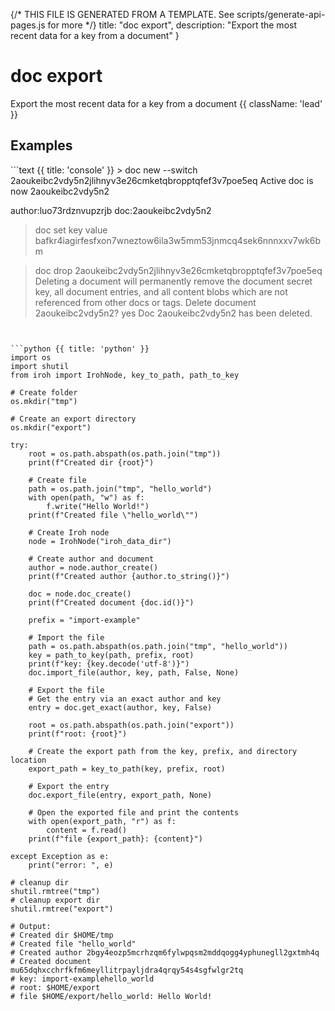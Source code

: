 {/* THIS FILE IS GENERATED FROM A TEMPLATE. See scripts/generate-api-pages.js for more */}
    title: "doc export",
    description: "Export the most recent data for a key from a document"
}

<div className='not-prose mb-5'>
    <Breadcrumbs pages={[
        { name: 'API', href: '/docs/api', current: false },
        { name: 'doc export', href: '/docs/api/doc-export', current: true },
    ]} />
</div>

# doc export

Export the most recent data for a key from a document {{ className: 'lead' }}



## Examples

<CodeGroup title="doc export">
```text {{ title: 'console' }}
> doc new --switch
2aoukeibc2vdy5n2jlihnyv3e26cmketqbropptqfef3v7poe5eq
Active doc is now 2aoukeibc2vdy5n2
      
author:luo73rdznvupzrjb doc:2aoukeibc2vdy5n2 
> doc set key value
bafkr4iagirfesfxon7wneztow6ila3w5mm53jnmcq4sek6nnnxxv7wk6bm

> doc drop 2aoukeibc2vdy5n2jlihnyv3e26cmketqbropptqfef3v7poe5eq
Deleting a document will permanently remove the document secret key, all document entries, 
and all content blobs which are not referenced from other docs or tags.
Delete document 2aoukeibc2vdy5n2? yes
Doc 2aoukeibc2vdy5n2 has been deleted.
```


```python {{ title: 'python' }}
import os
import shutil
from iroh import IrohNode, key_to_path, path_to_key

# Create folder
os.mkdir("tmp")

# Create an export directory
os.mkdir("export")

try:
    root = os.path.abspath(os.path.join("tmp"))
    print(f"Created dir {root}")

    # Create file
    path = os.path.join("tmp", "hello_world")
    with open(path, "w") as f:
        f.write("Hello World!")
    print(f"Created file \"hello_world\"")

    # Create Iroh node
    node = IrohNode("iroh_data_dir")

    # Create author and document
    author = node.author_create()
    print(f"Created author {author.to_string()}")

    doc = node.doc_create()
    print(f"Created document {doc.id()}")

    prefix = "import-example"

    # Import the file
    path = os.path.abspath(os.path.join("tmp", "hello_world"))
    key = path_to_key(path, prefix, root)
    print(f"key: {key.decode('utf-8')}")
    doc.import_file(author, key, path, False, None)

    # Export the file
    # Get the entry via an exact author and key
    entry = doc.get_exact(author, key, False)

    root = os.path.abspath(os.path.join("export"))
    print(f"root: {root}")

    # Create the export path from the key, prefix, and directory location
    export_path = key_to_path(key, prefix, root)

    # Export the entry
    doc.export_file(entry, export_path, None)

    # Open the exported file and print the contents
    with open(export_path, "r") as f:
        content = f.read()
    print(f"file {export_path}: {content}")

except Exception as e:
    print("error: ", e)

# cleanup dir
shutil.rmtree("tmp")
# cleanup export dir
shutil.rmtree("export")

# Output:
# Created dir $HOME/tmp
# Created file "hello_world"
# Created author 2bgy4eozp5mcrhzqm6fylwpqsm2mddqogg4yphunegll2gxtmh4q
# Created document mu65dqhxcchrfkfm6meyllitrpayljdra4qrqy54s4sgfwlgr2tq
# key: import-examplehello_world
# root: $HOME/export
# file $HOME/export/hello_world: Hello World!

```


</CodeGroup>
